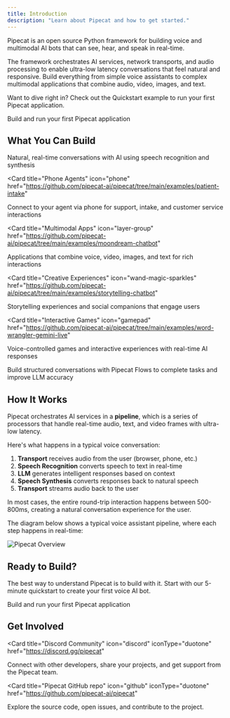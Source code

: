 ```yaml
---
title: Introduction
description: "Learn about Pipecat and how to get started."
---
```


Pipecat is an open source Python framework for building voice and multimodal AI bots that can see, hear, and speak in real-time.

The framework orchestrates AI services, network transports, and audio processing to enable ultra-low latency conversations that feel natural and responsive. Build everything from simple voice assistants to complex multimodal applications that combine audio, video, images, and text.

Want to dive right in? Check out the Quickstart example to run your first Pipecat application.

<Card title="Quickstart" icon="rocket" href="/getting-started/quickstart">
  Build and run your first Pipecat application
</Card>

## What You Can Build

<CardGroup cols={2}>
  <Card
    title="Voice Assistants"
    icon="microphone"
    href="https://github.com/pipecat-ai/pipecat/tree/main/examples/simple-chatbot">
    Natural, real-time conversations with AI using speech recognition and
    synthesis
  </Card>

<Card
  title="Phone Agents"
  icon="phone"
  href="https://github.com/pipecat-ai/pipecat/tree/main/examples/patient-intake"
>
  Connect to your agent via phone for support, intake, and customer service
  interactions
</Card>

<Card
  title="Multimodal Apps"
  icon="layer-group"
  href="https://github.com/pipecat-ai/pipecat/tree/main/examples/moondream-chatbot"
>
  Applications that combine voice, video, images, and text for rich interactions
</Card>

<Card
  title="Creative Experiences"
  icon="wand-magic-sparkles"
  href="https://github.com/pipecat-ai/pipecat/tree/main/examples/storytelling-chatbot"
>
  Storytelling experiences and social companions that engage users
</Card>

<Card
  title="Interactive Games"
  icon="gamepad"
  href="https://github.com/pipecat-ai/pipecat/tree/main/examples/word-wrangler-gemini-live"
>
  Voice-controlled games and interactive experiences with real-time AI responses
</Card>

  <Card
    title="Conversation Flows"
    icon="diagram-project"
    href="https://github.com/pipecat-ai/pipecat-flows">
    Build structured conversations with Pipecat Flows to complete tasks and improve LLM accuracy
  </Card>
</CardGroup>

## How It Works

Pipecat orchestrates AI services in a **pipeline**, which is a series of processors that handle real-time audio, text, and video frames with ultra-low latency.

Here's what happens in a typical voice conversation:

1. **Transport** receives audio from the user (browser, phone, etc.)
2. **Speech Recognition** converts speech to text in real-time
3. **LLM** generates intelligent responses based on context
4. **Speech Synthesis** converts responses back to natural speech
5. **Transport** streams audio back to the user

In most cases, the entire round-trip interaction happens between 500-800ms, creating a natural conversation experience for the user.

The diagram below shows a typical voice assistant pipeline, where each step happens in real-time:

<img
  src="/images/pipecat-overview.png"
  alt="Pipecat Overview"
  className="rounded-lg"
/>

## Ready to Build?

The best way to understand Pipecat is to build with it. Start with our 5-minute quickstart to create your first voice AI bot.

<Card title="Quickstart" icon="rocket" href="/getting-started/quickstart">
  Build and run your first Pipecat application
</Card>

## Get Involved

<CardGroup cols={2}>

<Card
  title="Discord Community"
  icon="discord"
  iconType="duotone"
  href="https://discord.gg/pipecat"
>
  Connect with other developers, share your projects, and get support from the
  Pipecat team.
</Card>

<Card
  title="Pipecat GitHub repo"
  icon="github"
  iconType="duotone"
  href="https://github.com/pipecat-ai/pipecat"
>
  Explore the source code, open issues, and contribute to the project.
</Card>

</CardGroup>
